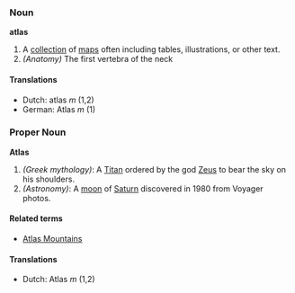 === Noun ===
'''atlas'''

#A [[collection]] of [[maps]] often including tables, illustrations, or other text.
#''(Anatomy)'' The first vertebra of the neck

====Translations====
*Dutch: atlas ''m'' (1,2)
*German: Atlas ''m'' (1)

=== Proper Noun ===
'''Atlas'''

#''(Greek mythology)'': A [[Titan]] ordered by the god [[Zeus]] to bear the sky on his shoulders.
#''(Astronomy)'': A [[moon]] of [[Saturn]] discovered in 1980 from Voyager photos.

====Related terms====
*[[Atlas Mountains]]

====Translations====
*Dutch: Atlas ''m'' (1,2)